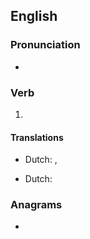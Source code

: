 ==English==

===Pronunciation===
* {{a|US}} {{IPA|/ˈʃiɹd/|lang=en}}

===Verb===
{{head|en|verb form}}

# {{en-past of|shear}}

====Translations====
{{trans-top|past tense of shear}}
* Dutch: {{t+|nl|schoor}}, {{t+|nl|schoren}}
{{trans-mid}}
{{trans-bottom}}

{{trans-top|past participle of shear}}
* Dutch: {{t+|nl|geschoren}}
{{trans-mid}}
{{trans-bottom}}

===Anagrams===
* {{anagrams|en|Rasheed|adheres|headers|hearsed|hederas|reheads}}